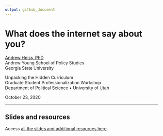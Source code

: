 ```yaml
---
output: github_document
---
```


# What does the internet say about you?

[Andrew Heiss, PhD](https://www.andrewheiss.com)  
Andrew Young School of Policy Studies  
Georgia State University
 
Unpacking the Hidden Curriculum  
Graduate Student Professionalization Workshop  
Department of Political Science • University of Utah

October 23, 2020

---

## Slides and resources

Access [all the slides and additional resources here](https://talks.andrewheiss.com/2020-10-23_utah-web-presence/).
